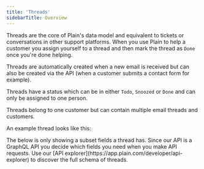 ```yaml
---
title: 'Threads'
sidebarTitle: Overview
---
```


Threads are the core of Plain's data model and equivalent to tickets or conversations in other support platforms. When you use Plain to help a customer you assign yourself to a thread and then mark the thread as `Done` once you're done helping.

Threads are automatically created when a new email is received but can also be created via the API (when a customer submits a contact form for example).

Threads have a status which can be in either `Todo`, `Snoozed` or `Done` and can only be assigned to one person.

Threads belong to one customer but can contain multiple email threads and customers.

An example thread looks like this:

<Note>
  The below is only showing a subset fields a thread has. Since our API is a GraphQL API you decide
  which fields you need when you make API requests. Use our [API
  explorer](https://app.plain.com/developer/api-explorer) to discover the full schema of threads.
</Note>

<Snippet file="typescript-sdk/threads-response.mdx" />
